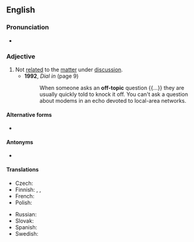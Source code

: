 {{also|offtopic|off topic}}
==English==

===Pronunciation===
* {{audio|en|En-au-off topic.ogg|Audio (AU)}}

===Adjective===
{{en-adj|head=[[off]]-[[topic]]}}

# Not [[related]] to the [[matter]] under [[discussion]].
#* '''1992''', ''Dial in'' (page 9)
#*: When someone asks an '''off-topic''' question {{...}} they are usually quickly told to knock it off. You can't ask a question about modems in an echo devoted to local-area networks.

====Alternative forms====
* {{alt|en|offtopic|off topic}}

====Antonyms====
* {{l|en|on-topic}}

====Translations====
{{trans-top|not related to the matter being discussed}}
* Czech: {{t|cs|mimo téma}}
* Finnish: {{t|fi|asiaan kuulumaton}}, {{t|fi|epäasiallinen}}, {{t+|fi|asiaton}}
* French: {{t+|fr|hors sujet}}
* Polish: {{t|pl|nie na temat}}
{{trans-mid}}
* Russian: {{t|ru|не по те́ме}}
* Slovak: {{t|sk|mimo témy}}
* Spanish: {{t|es|fuera de tema}}
* Swedish: {{t+|sv|irrelevant}}
{{trans-bottom}}